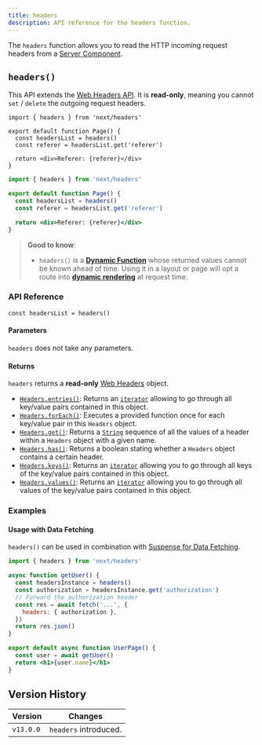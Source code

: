 ```yaml
---
title: headers
description: API reference for the headers function.
---
```


The `headers` function allows you to read the HTTP incoming request headers from a [Server Component](/docs/app/building-your-application/rendering/server-components).

## `headers()`

This API extends the [Web Headers API](https://developer.mozilla.org/en-US/docs/Web/API/Headers). It is **read-only**, meaning you cannot `set` / `delete` the outgoing request headers.

```tsx filename="app/page.tsx" switcher
import { headers } from 'next/headers'

export default function Page() {
  const headersList = headers()
  const referer = headersList.get('referer')

  return <div>Referer: {referer}</div>
}
```

```jsx filename="app/page.js" switcher
import { headers } from 'next/headers'

export default function Page() {
  const headersList = headers()
  const referer = headersList.get('referer')

  return <div>Referer: {referer}</div>
}
```

> **Good to know**:
>
> - `headers()` is a **[Dynamic Function](/docs/app/building-your-application/rendering/server-components#server-rendering-strategies#dynamic-functions)** whose returned values cannot be known ahead of time. Using it in a layout or page will opt a route into **[dynamic rendering](/docs/app/building-your-application/rendering/server-components#dynamic-rendering)** at request time.

### API Reference

```tsx
const headersList = headers()
```

#### Parameters

`headers` does not take any parameters.

#### Returns

`headers` returns a **read-only** [Web Headers](https://developer.mozilla.org/en-US/docs/Web/API/Headers) object.

- [`Headers.entries()`](https://developer.mozilla.org/en-US/docs/Web/API/Headers/entries): Returns an [`iterator`](https://developer.mozilla.org/en-US/docs/Web/JavaScript/Reference/Iteration_protocols) allowing to go through all key/value pairs contained in this object.
- [`Headers.forEach()`](https://developer.mozilla.org/en-US/docs/Web/API/Headers/forEach): Executes a provided function once for each key/value pair in this `Headers` object.
- [`Headers.get()`](https://developer.mozilla.org/en-US/docs/Web/API/Headers/get): Returns a [`String`](https://developer.mozilla.org/en-US/docs/Web/JavaScript/Reference/Global_Objects/String) sequence of all the values of a header within a `Headers` object with a given name.
- [`Headers.has()`](https://developer.mozilla.org/en-US/docs/Web/API/Headers/has): Returns a boolean stating whether a `Headers` object contains a certain header.
- [`Headers.keys()`](https://developer.mozilla.org/en-US/docs/Web/API/Headers/keys): Returns an [`iterator`](https://developer.mozilla.org/en-US/docs/Web/JavaScript/Reference/Iteration_protocols) allowing you to go through all keys of the key/value pairs contained in this object.
- [`Headers.values()`](https://developer.mozilla.org/en-US/docs/Web/API/Headers/values): Returns an [`iterator`](https://developer.mozilla.org/en-US/docs/Web/JavaScript/Reference/Iteration_protocols) allowing you to go through all values of the key/value pairs contained in this object.

### Examples

#### Usage with Data Fetching

`headers()` can be used in combination with [Suspense for Data Fetching](/docs/app/building-your-application/data-fetching/fetching-caching-and-revalidating).

```jsx filename="app/page.js"
import { headers } from 'next/headers'

async function getUser() {
  const headersInstance = headers()
  const authorization = headersInstance.get('authorization')
  // Forward the authorization header
  const res = await fetch('...', {
    headers: { authorization },
  })
  return res.json()
}

export default async function UserPage() {
  const user = await getUser()
  return <h1>{user.name}</h1>
}
```

## Version History

| Version   | Changes               |
| --------- | --------------------- |
| `v13.0.0` | `headers` introduced. |
